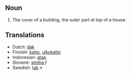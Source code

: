 ==Noun==
#The cover of a building, the outer part at top of a house.

==Translations==
*Dutch: [[dak]]
*Finnish: [[katto]], [[ulkokatto]]
*Indonesian: [[atap]]
*Slovene: [[streha]] ''f''
*Swedish: [[tak]] ''n''